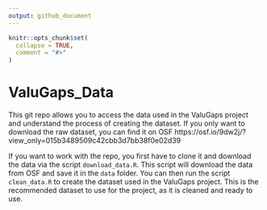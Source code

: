 ```yaml
---
output: github_document
---
```


<!-- README.md is generated from README.Rmd. Please edit that file -->

```r
knitr::opts_chunk$set(
  collapse = TRUE,
  comment = "#>"
)
```

# ValuGaps_Data

<!-- badges: start -->
<!-- badges: end -->

This git repo allows you to access the data used in the ValuGaps project and understand the process of creating the dataset. If you only want to download the raw dataset, you can find it on OSF https://osf.io/9dw2j/?view_only=015b3489509c42cbb3d7bb38f0e02d39

If you want to work with the repo, you first have to clone it and download the data via the script `download_data.R`. This script will download the data from OSF and save it in the `data` folder. You can then run the script `clean_data.R` to create the dataset used in the ValuGaps project. This is the recommended dataset to use for the project, as it is cleaned and ready to use.


